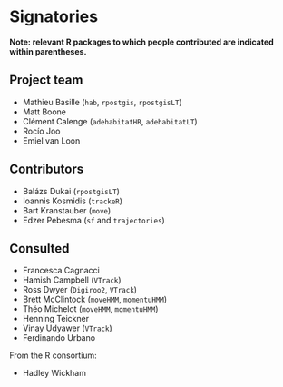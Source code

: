 # Signatories
<!-- 
This section provides the ISC with a view of the support received from the community for a proposal. Acceptance isn't predicated on popularity but community acceptance is important.  Willingness to accept outside input is also a good marker for project delivery. 

An optional section would be for R-Core signatories where changes to R are proposed.
-->

**Note: relevant R packages to which people contributed are indicated
within parentheses.**

## Project team
<!-- 
Who are the people responsible for actually delivering the project if the proposal gets accepted and are already signed up and rearing to go?
-->

  * Mathieu Basille (`hab`, `rpostgis`, `rpostgisLT`)
  * Matt Boone
  * Clément Calenge (`adehabitatHR`, `adehabitatLT`)
  * Rocío Joo
  * Emiel van Loon


## Contributors
<!-- 
Who are the people who have actively helped with this proposal but won't necessarily be on the core project team later?
-->

  * Balázs Dukai (`rpostgisLT`)
  * Ioannis Kosmidis (`trackeR`)
  * Bart Kranstauber (`move`)
  * Edzer Pebesma (`sf` and `trajectories`) 


## Consulted
<!-- 
Who has been given the opportunity to provide feedback on the proposal? This should include any R Consortium & ISC members who the proposal has been discussed with.
-->

  * Francesca Cagnacci
  * Hamish Campbell (`VTrack`)
  * Ross Dwyer (`Digiroo2`, `VTrack`)
  * Brett McClintock (`moveHMM`, `momentuHMM`) 
  * Théo Michelot (`moveHMM`, `momentuHMM`) 
  * Henning Teickner
  * Vinay Udyawer (`VTrack`)
  * Ferdinando Urbano

From the R consortium:

  * Hadley Wickham
